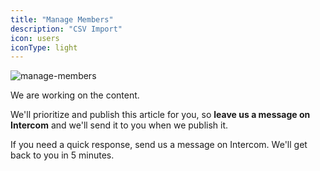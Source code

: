 ```yaml
---
title: "Manage Members"
description: "CSV Import"
icon: users
iconType: light
---
```


![manage-members](/images/manage-members.png)


We are working on the content. 

We'll prioritize and publish this article for you, so **leave us a message on Intercom** and we'll send it to you when we publish it.

If you need a quick response, send us a message on Intercom. We'll get back to you in 5 minutes.
